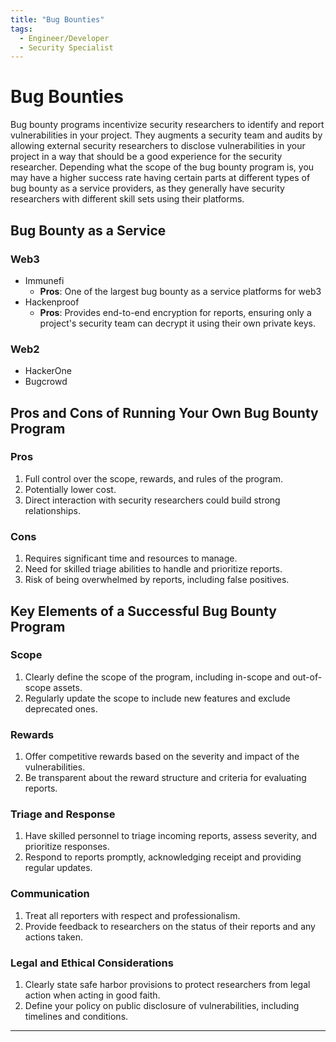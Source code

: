 ```yaml
---
title: "Bug Bounties"
tags:
  - Engineer/Developer
  - Security Specialist
---
```



<TagProvider>
<TagFilter />

# Bug Bounties

<TagList tags={frontmatter.tags} />
<AttributionList contributors={frontmatter.contributors} />

Bug bounty programs incentivize security researchers to identify and report vulnerabilities in your project. They
augments a security team and audits by allowing external security researchers to disclose vulnerabilities in your
project in a way that should be a good experience for the security researcher. Depending what the scope of the bug
bounty program is, you may have a higher success rate having certain parts at different types of bug bounty as a service
providers, as they generally have security researchers with different skill sets using their platforms.

## Bug Bounty as a Service

### Web3

- Immunefi
  - **Pros**: One of the largest bug bounty as a service platforms for web3
- Hackenproof
  - **Pros**: Provides end-to-end encryption for reports, ensuring only a project's security team can decrypt it using
  their own private keys.

### Web2

- HackerOne
- Bugcrowd

## Pros and Cons of Running Your Own Bug Bounty Program

### Pros

1. Full control over the scope, rewards, and rules of the program.
2. Potentially lower cost.
3. Direct interaction with security researchers could build strong relationships.

### Cons

1. Requires significant time and resources to manage.
2. Need for skilled triage abilities to handle and prioritize reports.
3. Risk of being overwhelmed by reports, including false positives.

## Key Elements of a Successful Bug Bounty Program

### Scope

1. Clearly define the scope of the program, including in-scope and out-of-scope assets.
2. Regularly update the scope to include new features and exclude deprecated ones.

### Rewards

1. Offer competitive rewards based on the severity and impact of the vulnerabilities.
2. Be transparent about the reward structure and criteria for evaluating reports.

### Triage and Response

1. Have skilled personnel to triage incoming reports, assess severity, and prioritize responses.
2. Respond to reports promptly, acknowledging receipt and providing regular updates.

### Communication

1. Treat all reporters with respect and professionalism.
2. Provide feedback to researchers on the status of their reports and any actions taken.

### Legal and Ethical Considerations

1. Clearly state safe harbor provisions to protect researchers from legal action when acting in good faith.
2. Define your policy on public disclosure of vulnerabilities, including timelines and conditions.

---

</TagProvider>
<ContributeFooter />

